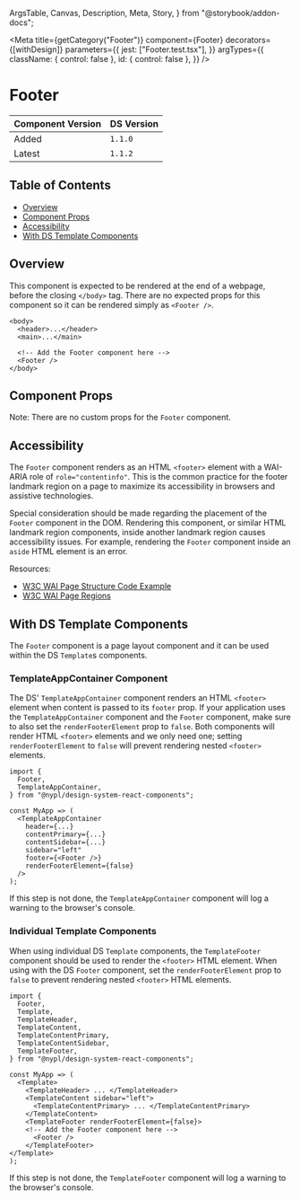   ArgsTable,
  Canvas,
  Description,
  Meta,
  Story,
} from "@storybook/addon-docs";


<Meta
  title={getCategory("Footer")}
  component={Footer}
  decorators={[withDesign]}
  parameters={{
    jest: ["Footer.test.tsx"],
  }}
  argTypes={{
    className: { control: false },
    id: { control: false },
  }}
/>

# Footer

| Component Version | DS Version |
| ----------------- | ---------- |
| Added             | `1.1.0`    |
| Latest            | `1.1.2`    |

## Table of Contents

- [Overview](#overview)
- [Component Props](#component-props)
- [Accessibility](#accessibility)
- [With DS Template Components](#with-ds-templates)

## Overview

<Description of={Footer} />

This component is expected to be rendered at the end of a webpage, before the
closing `</body>` tag. There are no expected props for this component so it can
be rendered simply as `<Footer />`.

```tsx
<body>
  <header>...</header>
  <main>...</main>

  <!-- Add the Footer component here -->
  <Footer />
</body>
```

## Component Props

<Canvas withToolbar>
  <Story name="Footer">
    <Footer />
  </Story>
</Canvas>

Note: There are no custom props for the `Footer` component.

## Accessibility

The `Footer` component renders as an HTML `<footer>` element with a WAI-ARIA role
of `role="contentinfo"`. This is the common practice for the footer landmark
region on a page to maximize its accessibility in browsers and assistive
technologies.

Special consideration should be made regarding the placement of the `Footer`
component in the DOM. Rendering this component, or similar HTML landmark region
components, inside another landmark region causes accessibility issues. For
example, rendering the `Footer` component inside an `aside` HTML element is
an error.

Resources:

- [W3C WAI Page Structure Code Example](https://www.w3.org/WAI/tutorials/page-structure/example/)
- [W3C WAI Page Regions](https://www.w3.org/WAI/tutorials/page-structure/regions/)

## With DS Template Components

The `Footer` component is a page layout component and it can be used within the
DS `Template`s components.

### TemplateAppContainer Component

The DS' `TemplateAppContainer` component renders an HTML `<footer>` element when
content is passed to its `footer` prop. If your application uses the
`TemplateAppContainer` component and the `Footer` component, make sure to also
set the `renderFooterElement` prop to `false`. Both components will render HTML
`<footer>` elements and we only need one; setting `renderFooterElement` to
`false` will prevent rendering nested `<footer>` elements.

```tsx
import {
  Footer,
  TemplateAppContainer,
} from "@nypl/design-system-react-components";

const MyApp => (
  <TemplateAppContainer
    header={...}
    contentPrimary={...}
    contentSidebar={...}
    sidebar="left"
    footer={<Footer />}
    renderFooterElement={false}
  />
);
```

If this step is not done, the `TemplateAppContainer` component will log a warning
to the browser's console.

### Individual Template Components

When using individual DS `Template` components, the `TemplateFooter` component
should be used to render the `<footer>` HTML element. When using with the DS
`Footer` component, set the `renderFooterElement` prop to `false` to prevent
rendering nested `<footer>` HTML elements.

```tsx
import {
  Footer,
  Template,
  TemplateHeader,
  TemplateContent,
  TemplateContentPrimary,
  TemplateContentSidebar,
  TemplateFooter,
} from "@nypl/design-system-react-components";

const MyApp => (
  <Template>
    <TemplateHeader> ... </TemplateHeader>
    <TemplateContent sidebar="left">
      <TemplateContentPrimary> ... </TemplateContentPrimary>
    </TemplateContent>
    <TemplateFooter renderFooterElement={false}>
    <!-- Add the Footer component here -->
      <Footer />
    </TemplateFooter>
</Template>
);
```

If this step is not done, the `TemplateFooter` component will log a warning to
the browser's console.
